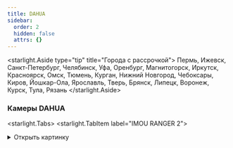 ```yaml
---
title: DAHUA
sidebar:
  order: 2
  hidden: false
  attrs: {}
---
```

<starlight.Aside type="tip" title="Города с рассрочкой">
  Пермь, Ижевск, Санкт-Петербург, Челябинск, Уфа, Оренбург, Магнитогорск, Иркутск, Красноярск, Омск, Тюмень, Курган, Нижний Новгород, Чебоксары, Киров, Йошкар-Ола, Ярославль, Тверь, Брянск, Липецк, Воронеж, Курск, Тула, Рязань
</starlight.Aside>

### Камеры DAHUA

<starlight.Tabs>
  <starlight.TabItem label="IMOU RANGER 2">
  <details>
      <summary>
        Открыть картинку
      </summary>

      <astroassets.Image src="/images/cameras/dahua/Ranger2.jpg" alt="IMOU RANGER 2" width="600" height="100" loading="lazy" decoding="async" />

      <a href="/images/cameras/dlink/Ranger2.jpg" target="_self" download="IMOU RANGER 2.jpg">
        Скачать картинку
      </a>
    </details>

    ```txt
    Внутренняя камера DAHUA IMOU RANGER 2
    - Максимальное разрешение: 2 Мп. (1920х1080), 25 к/с.
    - Имеется ночная съёмка до 10 метров
    - Встроенный динамик для двусторонней связи
    - Углы обзора: по горизонтали - 93°, по вертикали - 48°, по диагонали - 115°
    - Встроенный микрофон
    - Возможно подключение кабелем или по Wi-Fi
    - Размеры: 106.1 × 77.4 × 77.4 мм.
    - Вес: 238г.
    - Гарантия 3 года

    Стоимость:
    - В собственность - 5 765 ₽
    ```

    Рассрочка от банка:

    ```
    - 2 008 ₽/мес. на 3 месяца (общая стоимость - 6 025 ₽)
    - 1 038 ₽/мес. на 6 месяцев (общая стоимость - 6 226 ₽)
    - 553 ₽/мес. на 12 месяцев (общая стоимость - 6 639 ₽)
    - 313 ₽/мес. на 24 месяцев (общая стоимость - 7 517 ₽)
    - 235 ₽/мес. на 36 месяцев (общая стоимость - 8 462 ₽)
    ```

    <starlight.LinkCard title="Камера в БЗ" href="https://clever.ertelecom.ru/content/space/4/article/1785" description="Открыть камеру в базе знаний" target="_blank" />
  </starlight.TabItem>

  <starlight.TabItem label="IMOU Cue 2">
  <details>
      <summary>
        Открыть картинку
      </summary>

      <astroassets.Image src="/images/cameras/dahua/CUE2.jpg" alt="IMOU Cue 2" width="600" height="100" loading="lazy" decoding="async" />

      <a href="/images/cameras/dahua/CUE2.jpg" target="_self" download="IMOU Cue 2.jpg">
        Скачать картинку
      </a>
    </details>

    ```txt
    Внутренняя камера DAHUA IMOU Cue 2
    - Максимальное разрешение: 2 Мп. (1920х1080), 25 к/с.
    - Имеется ночная съёмка до 10 метров
    - Встроенный динамик для двусторонней связи
    - Углы обзора: по горизонтали - 112°, по вертикали - 58°, по диагонали - 131°
    - Встроенный микрофон
    - Встроенный детектор движения и саботажа
    - Возможно подключение только по Wi-Fi
    - Размеры: 66 × 33 × 109 мм.
    - Вес: 103 г.
    - Гарантия 3 года

    Стоимость:
    - В собственность - 3 960 ₽
    ```

    Рассрочка от банка:

    ```
    - 1 380 ₽/мес. на 3 месяца (общая стоимость - 4 139 ₽)
    - 713 ₽/мес. на 6 месяцев (общая стоимость - 4 276 ₽)
    - 380 ₽/мес. на 12 месяцев (общая стоимость - 4 560 ₽)
    - 215 ₽/мес. на 24 месяцев (общая стоимость - 5 163 ₽)
    - 161 ₽/мес. на 36 месяцев (общая стоимость - 5 812 ₽)
    ```

    <starlight.LinkCard title="Камера в БЗ" href="https://clever.ertelecom.ru/content/space/4/article/1786" description="Открыть камеру в базе знаний" target="_blank" />
  </starlight.TabItem>
</starlight.Tabs>
